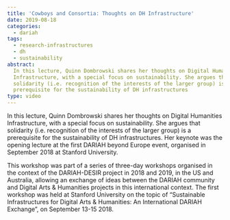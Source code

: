 ```yaml
---
title: 'Cowboys and Consortia: Thoughts on DH Infrastructure'
date: 2019-08-18
categories:
  - dariah
tags:
  - research-infrastructures
  - dh
  - sustainability
abstract:
  In this lecture, Quinn Dombrowski shares her thoughts on Digital Humanities
  Infrastructure, with a special focus on sustainability. She argues that
  solidarity (i.e. recognition of the interests of the larger group) is a
  prerequisite for the sustainability of DH infrastructures
type: video
---
```


In this lecture, Quinn Dombrowski shares her thoughts on Digital Humanities
Infrastructure, with a special focus on sustainability. She argues that
solidarity (i.e. recognition of the interests of the larger group) is a
prerequisite for the sustainability of DH infrastructures. Her keynote was the
opening lecture at the first DARIAH beyond Europe event, organised in September
2018 at Stanford University.

This workshop was part of a series of three-day workshops organised in the
context of the DARIAH-DESIR project in 2018 and 2019, in the US and Australia,
allowing an exchange of ideas between the DARIAH community and Digital Arts &
Humanities projects in this international context. The first workshop was held
at Stanford University on the topic of “Sustainable Infrastructures for Digital
Arts & Humanities: An International DARIAH Exchange”, on September 13-15 2018.

<VideoCard
  title="Cowboys and Consortia"
  subtitle="Thoughts on DH Infrastructure"
  id="0vkHutf_UxY"
  image="images/dh-infrastructure.png"
/>
